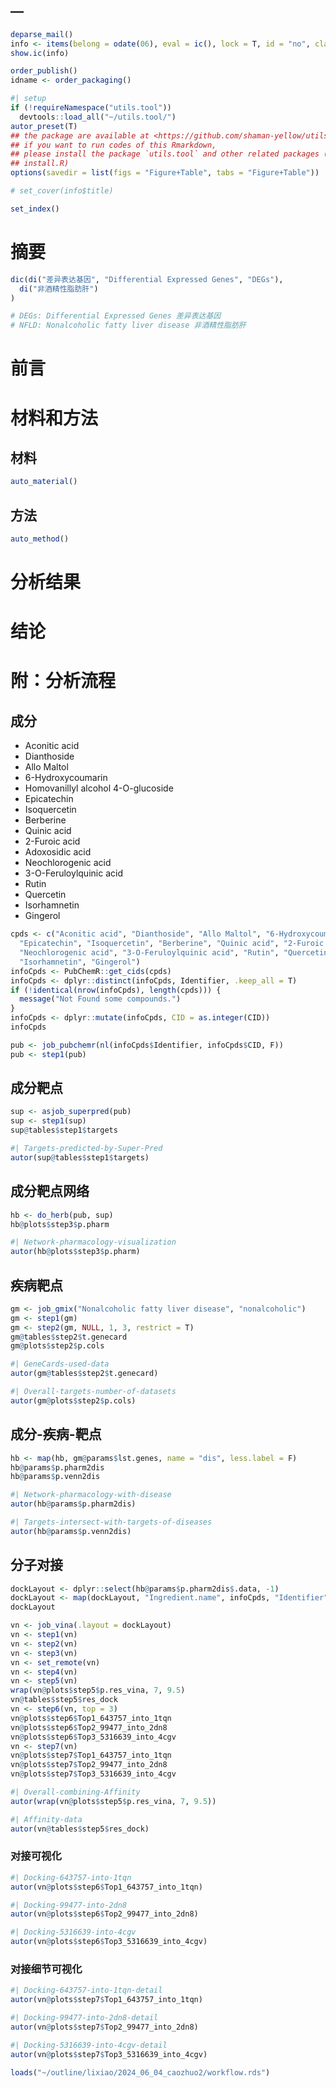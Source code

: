 ---
---

```r
deparse_mail()
info <- items(belong = odate(06), eval = ic(), lock = T, id = "no", class = "-")
show.ic(info)

order_publish()
idname <- order_packaging()
```

```r
#| setup
if (!requireNamespace("utils.tool"))
  devtools::load_all("~/utils.tool/")
autor_preset(T)
## the package are available at <https://github.com/shaman-yellow/utils.tool>
## if you want to run codes of this Rmarkdown,
## please install the package `utils.tool` and other related packages (run
## install.R)
options(savedir = list(figs = "Figure+Table", tabs = "Figure+Table"))
```

```r
# set_cover(info$title)
```

```r
set_index()
```

# 摘要 {#abstract}

```r
dic(di("差异表达基因", "Differential Expressed Genes", "DEGs"),
  di("非酒精性脂肪肝")
)

# DEGs: Differential Expressed Genes 差异表达基因
# NFLD: Nonalcoholic fatty liver disease 非酒精性脂肪肝
```



# 前言 {#introduction}

# 材料和方法 {#methods}

## 材料

```r
auto_material()
```

## 方法

```r
auto_method()
```

# 分析结果 {#results}

# 结论 {#dis}

# 附：分析流程 {#workflow}

## 成分

- Aconitic acid
- Dianthoside
- Allo Maltol
- 6-Hydroxycoumarin
- Homovanillyl alcohol 4-O-glucoside
- Epicatechin
- Isoquercetin
- Berberine
- Quinic acid
- 2-Furoic acid
- Adoxosidic acid
- Neochlorogenic acid
- 3-O-Feruloylquinic acid
- Rutin
- Quercetin
- Isorhamnetin
- Gingerol

```r
cpds <- c("Aconitic acid", "Dianthoside", "Allo Maltol", "6-Hydroxycoumarin", "Homovanillyl alcohol 4-O-glucoside",
  "Epicatechin", "Isoquercetin", "Berberine", "Quinic acid", "2-Furoic acid", "Adoxosidic acid",
  "Neochlorogenic acid", "3-O-Feruloylquinic acid", "Rutin", "Quercetin",
  "Isorhamnetin", "Gingerol")
infoCpds <- PubChemR::get_cids(cpds)
infoCpds <- dplyr::distinct(infoCpds, Identifier, .keep_all = T)
if (!identical(nrow(infoCpds), length(cpds))) {
  message("Not Found some compounds.")
}
infoCpds <- dplyr::mutate(infoCpds, CID = as.integer(CID))
infoCpds
```

```r
pub <- job_pubchemr(nl(infoCpds$Identifier, infoCpds$CID, F))
pub <- step1(pub)
```

## 成分靶点

```r
sup <- asjob_superpred(pub)
sup <- step1(sup)
sup@tables$step1$targets
```


```r
#| Targets-predicted-by-Super-Pred
autor(sup@tables$step1$targets)
```

## 成分靶点网络

```r
hb <- do_herb(pub, sup)
hb@plots$step3$p.pharm
```


```r
#| Network-pharmacology-visualization
autor(hb@plots$step3$p.pharm)
```

## 疾病靶点

```r
gm <- job_gmix("Nonalcoholic fatty liver disease", "nonalcoholic")
gm <- step1(gm)
gm <- step2(gm, NULL, 1, 3, restrict = T)
gm@tables$step2$t.genecard
gm@plots$step2$p.cols
```

```r
#| GeneCards-used-data
autor(gm@tables$step2$t.genecard)
```


```r
#| Overall-targets-number-of-datasets
autor(gm@plots$step2$p.cols)
```

## 成分-疾病-靶点

```r
hb <- map(hb, gm@params$lst.genes, name = "dis", less.label = F)
hb@params$p.pharm2dis
hb@params$p.venn2dis
```

```r
#| Network-pharmacology-with-disease
autor(hb@params$p.pharm2dis)
```


```r
#| Targets-intersect-with-targets-of-diseases
autor(hb@params$p.venn2dis)
```

## 分子对接

```r
dockLayout <- dplyr::select(hb@params$p.pharm2dis$.data, -1)
dockLayout <- map(dockLayout, "Ingredient.name", infoCpds, "Identifier", "CID", col = "CID")
dockLayout

vn <- job_vina(.layout = dockLayout)
vn <- step1(vn)
vn <- step2(vn)
vn <- step3(vn)
vn <- set_remote(vn)
vn <- step4(vn)
vn <- step5(vn)
wrap(vn@plots$step5$p.res_vina, 7, 9.5)
vn@tables$step5$res_dock
vn <- step6(vn, top = 3)
vn@plots$step6$Top1_643757_into_1tqn
vn@plots$step6$Top2_99477_into_2dn8
vn@plots$step6$Top3_5316639_into_4cgv
vn <- step7(vn)
vn@plots$step7$Top1_643757_into_1tqn
vn@plots$step7$Top2_99477_into_2dn8
vn@plots$step7$Top3_5316639_into_4cgv
```

```r
#| Overall-combining-Affinity
autor(wrap(vn@plots$step5$p.res_vina, 7, 9.5))
```


```r
#| Affinity-data
autor(vn@tables$step5$res_dock)
```

### 对接可视化

```r
#| Docking-643757-into-1tqn
autor(vn@plots$step6$Top1_643757_into_1tqn)
```


```r
#| Docking-99477-into-2dn8
autor(vn@plots$step6$Top2_99477_into_2dn8)
```


```r
#| Docking-5316639-into-4cgv
autor(vn@plots$step6$Top3_5316639_into_4cgv)
```

### 对接细节可视化

```r
#| Docking-643757-into-1tqn-detail
autor(vn@plots$step7$Top1_643757_into_1tqn)
```


```r
#| Docking-99477-into-2dn8-detail
autor(vn@plots$step7$Top2_99477_into_2dn8)
```


```r
#| Docking-5316639-into-4cgv-detail
autor(vn@plots$step7$Top3_5316639_into_4cgv)
```

```r
loads("~/outline/lixiao/2024_06_04_caozhuo2/workflow.rds")
```
